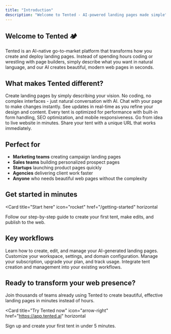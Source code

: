 ```yaml
---
title: "Introduction"
description: "Welcome to Tented - AI-powered landing pages made simple"
---
```


## Welcome to Tented 🏕️

Tented is an AI-native go-to-market platform that transforms how you create and deploy landing pages. Instead of spending hours coding or wrestling with page builders, simply describe what you want in natural language, and our AI creates beautiful, modern web pages in seconds.

## What makes Tented different?

<CardGroup cols={2}>

<Card title="AI-First Approach" icon="robot">
  Create landing pages by simply describing your vision. No coding, no complex interfaces - just natural conversation with AI.
</Card>

<Card title="Real-Time Iteration" icon="comments">
  Chat with your page to make changes instantly. See updates in real-time as you refine your design and content.
</Card>

<Card title="Built for Conversion" icon="chart-line">
  Every tent is optimized for performance with built-in form handling, SEO optimization, and mobile responsiveness.
</Card>

<Card title="Instant Publishing" icon="rocket">
  Go from idea to live website in minutes. Share your tent with a unique URL that works immediately.
</Card>

</CardGroup>

## Perfect for

- **Marketing teams** creating campaign landing pages
- **Sales teams** building personalized prospect pages  
- **Startups** launching product pages quickly
- **Agencies** delivering client work faster
- **Anyone** who needs beautiful web pages without the complexity

## Get started in minutes

<Card
  title="Start here"
  icon="rocket"
  href="/getting-started"
  horizontal
>
  Follow our step-by-step guide to create your first tent, make edits, and publish to the web.
</Card>

## Key workflows

<Columns cols={2}>
  <Card
    title="Working with Tents"
    icon="tent"
    href="/working-with-tents/creating-tents"
  >
    Learn how to create, edit, and manage your AI-generated landing pages.
  </Card>
  <Card
    title="Configuring Tented"
    icon="gear"
    href="/configuring-tented/user-settings"
  >
    Customize your workspace, settings, and domain configuration.
  </Card>
  <Card
    title="Billing & Subscriptions"
    icon="credit-card"
    href="/billing-subscriptions/upgrading-plan"
  >
    Manage your subscription, upgrade your plan, and track usage.
  </Card>
  <Card
    title="API Reference"
    icon="terminal"
    href="/api-reference/introduction"
  >
    Integrate tent creation and management into your existing workflows.
  </Card>
</Columns>

## Ready to transform your web presence?

Join thousands of teams already using Tented to create beautiful, effective landing pages in minutes instead of hours.

<Card
  title="Try Tented now"
  icon="arrow-right"
  href="https://app.tented.ai"
  horizontal
>
  Sign up and create your first tent in under 5 minutes.
</Card>